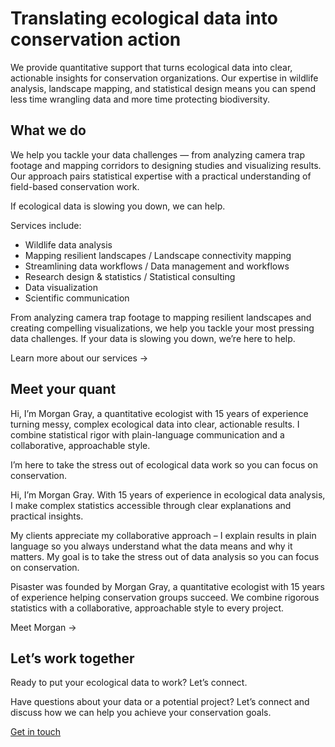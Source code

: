 # Translating ecological data into [conservation action]{.highlight-offset-alt}

We provide quantitative support that turns ecological data into clear, actionable insights for conservation organizations. Our expertise in wildlife analysis, landscape mapping, and statistical design means you can spend less time wrangling data and more time protecting biodiversity.

::: special-divider
:::

## What we do

We help you tackle your data challenges — from analyzing camera trap footage and mapping corridors to designing studies and visualizing results. Our approach pairs statistical expertise with a practical understanding of field-based conservation work.

If ecological data is slowing you down, we can help.

Services include:

-   Wildlife data analysis
-   Mapping resilient landscapes / Landscape connectivity mapping
-   Streamlining data workflows / Data management and workflows
-   Research design & statistics / Statistical consulting
-   Data visualization
-   Scientific communication

From analyzing camera trap footage to mapping resilient landscapes and creating compelling visualizations, we help you tackle your most pressing data challenges. If your data is slowing you down, we're here to help.

[Learn more about our services ->]{#services}

::: special-divider
:::

## Meet your quant

Hi, I’m Morgan Gray, a quantitative ecologist with 15 years of experience turning messy, complex ecological data into clear, actionable results. I combine statistical rigor with plain-language communication and a collaborative, approachable style.

I’m here to take the stress out of ecological data work so you can focus on conservation.

Hi, I’m Morgan Gray. With 15 years of experience in ecological data analysis, I make complex statistics accessible through clear explanations and practical insights.

My clients appreciate my collaborative approach -- I explain results in plain language so you always understand what the data means and why it matters. My goal is to take the stress out of data analysis so you can focus on conservation.

Pisaster was founded by Morgan Gray, a quantitative ecologist with 15 years of experience helping conservation groups succeed. We combine rigorous statistics with a collaborative, approachable style to every project.

[Meet Morgan ->]{#bio} 

::: special-divider
:::

## Let's work together
Ready to put your ecological data to work? Let's connect.

Have questions about your data or a potential project? Let's connect and discuss how we can help you achieve your conservation goals.


<a class="card-contact" href="mailto:hello@pisaster.com?subject=Website%20inquiry">Get in touch<i class="fa-regular fa-envelope fa-xl" style="color: #e4b568; margin-left: 0.65rem;"></i></a>
